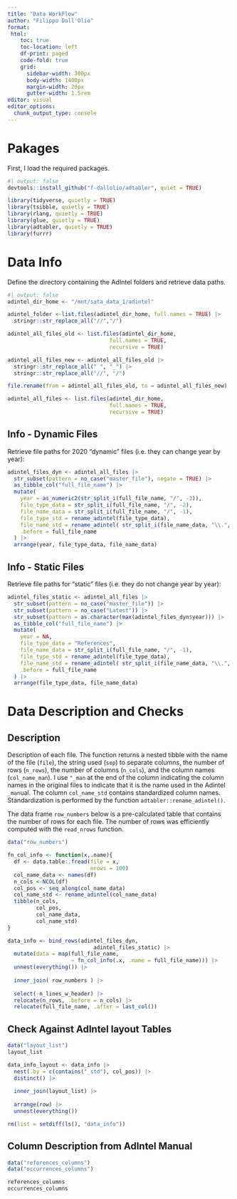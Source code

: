 ```yaml
---
title: "Data WorkFlow"
author: "Filippo Dall'Olio"
format: 
 html:
    toc: true
    toc-location: left
    df-print: paged
    code-fold: true
    grid:
      sidebar-width: 300px
      body-width: 1400px
      margin-width: 20px
      gutter-width: 1.5rem
editor: visual
editor_options: 
  chunk_output_type: console
---
```


# Pakages

First, I load the required packages.

```r
#| output: false
devtools::install_github("f-dallolio/adtabler", quiet = TRUE)

library(tidyverse, quietly = TRUE)
library(tsibble, quietly = TRUE)
library(rlang, quietly = TRUE)
library(glue, quietly = TRUE)
library(adtabler, quietly = TRUE)
library(furrr)

```

# Data Info

Define the directory containing the AdIntel folders and retrieve data paths.

```r
#| output: false
adintel_dir_home <- "/mnt/sata_data_1/adintel"

adintel_folder <-list.files(adintel_dir_home, full.names = TRUE) |> 
  stringr::str_replace_all("//","/")

adintel_all_files_old <- list.files(adintel_dir_home, 
                                full.names = TRUE,
                                recursive = TRUE) 

adintel_all_files_new <- adintel_all_files_old |> 
  stringr::str_replace_all(" ", "_") |> 
  stringr::str_replace_all("//", "/")

file.rename(from = adintel_all_files_old, to = adintel_all_files_new)

adintel_all_files <- list.files(adintel_dir_home, 
                                full.names = TRUE,
                                recursive = TRUE) 
```

## Info - Dynamic Files

Retrieve file paths for 2020 "dynamic" files (i.e. they can change year by year):

```r
adintel_files_dyn <- adintel_all_files |> 
  str_subset(pattern = no_case("master_file"), negate = TRUE) |> 
  as_tibble_col("full_file_name") |> 
  mutate(
    year = as_numeric2(str_split_i(full_file_name, "/", -3)),
    file_type_data = str_split_i(full_file_name, "/", -2),
    file_name_data = str_split_i(full_file_name, "/", -1),
    file_type_std = rename_adintel(file_type_data),
    file_name_std = rename_adintel( str_split_i(file_name_data, "\\.", 1) ),
    .before = full_file_name
  ) |> 
  arrange(year, file_type_data, file_name_data)
```

## Info - Static Files

Retrieve file paths for "static" files (i.e. they do not change year by year):

```r
adintel_files_static <- adintel_all_files |> 
  str_subset(pattern = no_case("master_file")) |> 
  str_subset(pattern = no_case("Latest")) |> 
  str_subset(pattern = as.character(max(adintel_files_dyn$year))) |> 
  as_tibble_col("full_file_name") |> 
  mutate(
    year = NA,
    file_type_data = "References",
    file_name_data = str_split_i(full_file_name, "/", -1),
    file_type_std = rename_adintel(file_type_data),
    file_name_std = rename_adintel( str_split_i(file_name_data, "\\.", 1) ) ,
    .before = full_file_name
  ) |> 
  arrange(file_type_data, file_name_data)
```

# Data Description and Checks

## Description

Description of each file. The function returns a nested tibble with the name of the file (`file`), the string used (`sep`) to separate columns, the number of rows (`n_rows`), the number of columns (`n_cols`), and the column names (`col_name_man`). I use `"_man` at the end of the column indicating the column names in the original files to indicate that it is the name used in the Adintel `_man`ual. The column `col_name_std` contains standardized column names. Standardization is performed by the function `adtabler::rename_adintel()`.

The data frame `row_numbers` below is a pre-calculated table that contains the number of rows for each file. The number of rows was efficiently computed with the `read_nrows` function.

```r
data("row_numbers")

fn_col_info <- function(x,.name){
  df <- data.table::fread(file = x,
                          nrows = 100)
  col_name_data <- names(df)
  n_cols <-NCOL(df)
  col_pos <- seq_along(col_name_data)
  col_name_std <- rename_adintel(col_name_data)
  tibble(n_cols,
         col_pos,
         col_name_data,
         col_name_std)
}

data_info <- bind_rows(adintel_files_dyn, 
                           adintel_files_static) |> 
  mutate(data = map(full_file_name, 
                    ~ fn_col_info(.x, .name = full_file_name))) |> 
  unnest(everything()) |>
  
  inner_join( row_numbers ) |> 
  
  select(-n_lines_w_header) |> 
  relocate(n_rows, .before = n_cols) |>   
  relocate(full_file_name, .after = last_col()) 
```

## Check Against AdIntel layout Tables

```r
data("layout_list")
layout_list

data_info_layout <- data_info |>
  nest(.by = c(contains("_std"), col_pos)) |>
  distinct() |>
  
  inner_join(layout_list) |>
  
  arrange(row) |>
  unnest(everything())
```


```r
rm(list = setdiff(ls(), "data_info"))
```

## Column Description from AdIntel Manual

```r
data("references_columns")
data("occurrences_columns")

references_columns
occurrences_columns
```

